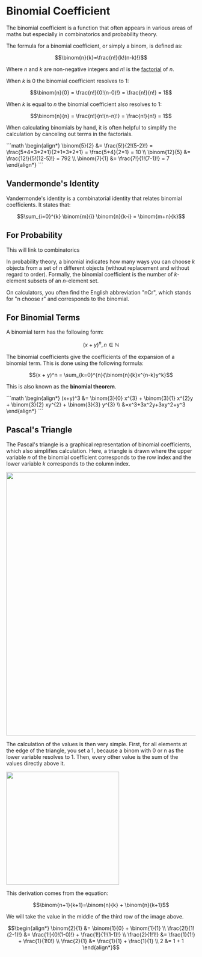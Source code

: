 
# Binomial Coefficient

The binomial coefficient is a function that often appears in various areas of maths but especially 
in combinatorics and probability theory.

The formula for a binomial coefficient, or simply a binom, is defined as:

```math
\binom{n}{k}=\frac{n!}{k!(n-k)!}
```

Where $n$ and $k$ are non-negative integers and $n!$ is the [factorial](/garden/maths/commonFunctions/factorial) of $n$.

When $k$ is $0$ the binomial coefficient resolves to $1$:

```math
\binom{n}{0} = \frac{n!}{0!(n-0)!} = \frac{n!}{n!} = 1
```

When $k$ is equal to $n$ the binomial coefficient also resolves to $1$:

```math
\binom{n}{n} = \frac{n!}{n!(n-n)!} = \frac{n!}{n!} = 1
```

When calculating binomials by hand, it is often helpful to simplify the calculation by canceling out terms in the 
factorials. 

<Callout type="example">
```math
\begin{align*}
\binom{5}{2} &= \frac{5!}{2!(5-2)!} = \frac{5*4*3*2*1}{2*1*3*2*1} = \frac{5*4}{2*1} = 10 \\
\binom{12}{5} &= \frac{12!}{5!(12-5)!} = 792 \\
\binom{7}{1} &= \frac{7!}{1!(7-1)!} = 7
\end{align*}
```
</Callout>

## Vandermonde's Identity

Vandermonde's identity is a combinatorial identity that relates binomial coefficients. It states that:

```math
\sum_{i=0}^{k} \binom{m}{i} \binom{n}{k-i} = \binom{m+n}{k}
``` 

## For Probability

<Callout type="todo">
 This will link to combinatorics
</Callout>

In probability theory, a binomial indicates how many ways you can choose $k$ objects from a set of $n$ different objects
(without replacement and without regard to order). Formally, the binomial coefficient is the number of $k$-element
subsets of an $n$-element set.

On calculators, you often find the English abbreviation "nCr", which stands for "n choose r" and corresponds to the binomial.

## For Binomial Terms

A binomial term has the following form:

```math
(x + y)^n , n \in \mathbb{N}
```

The binomial coefficients give the coefficients of the expansion of a binomial term. This is done using the following formula:

```math
(x + y)^n = \sum_{k=0}^{n}{\binom{n}{k}x^{n-k}y^k}
```

This is also known as the **binomial theorem**. 

<Callout type="example">
```math
\begin{align*}
(x+y)^3 &= \binom{3}{0} x^{3} + \binom{3}{1} x^{2}y + \binom{3}{2} xy^{2} + \binom{3}{3} y^{3} \\
&=x^3+3x^2y+3xy^2+y^3
\end{align*}
```
</Callout>

## Pascal's Triangle

The Pascal's triangle is a graphical representation of binomial coefficients, which also simplifies calculation.
Here, a triangle is drawn where the upper variable $n$ of the binomial coefficient corresponds to the row index and the
lower variable $k$ corresponds to the column index.

<Image 
    src="/maths/pascalsTriangle.png" 
    caption="Pascal's Triangle, left the binoms, right the values." 
    width="700"
/>

The calculation of the values is then very simple. First, for all elements at the edge of the triangle, you set a 1,
because a binom with 0 or n as the lower variable resolves to 1. Then, every other value is the sum of the values
directly above it.

<Image 
    src="/maths/pascalsTriangleAnimated.gif" 
    caption="Animation of how Pascal's Triangle is built up." 
    width="300"    
/>

This derivation comes from the equation:

```math
\binom{n+1}{k+1}=\binom{n}{k} + \binom{n}{k+1}
```

<Callout type="example" title="Example of Pascal's Triangle derivation">
We will take the value in the middle of the third row of the image above.

```math
\begin{align*}
\binom{2}{1} &= \binom{1}{0} + \binom{1}{1} \\
\frac{2!}{1!(2-1)!} &= \frac{1!}{0!(1-0)!} +
\frac{1!}{1!(1-1)!} \\
\frac{2}{1!1!} &= \frac{1}{1!} + \frac{1}{1!0!} \\
\frac{2}{1} &= \frac{1}{1} + \frac{1}{1} \\
2 &= 1 + 1
\end{align*}
```
</Callout>